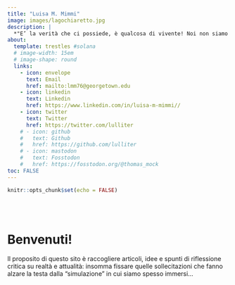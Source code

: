 ```yaml
---
title: "Luisa M. Mimmi"
image: images/lagochiaretto.jpg
description: |
  *"E’ la verità che ci possiede, è qualcosa di vivente! Noi non siamo suoi possessori, bensì siamo afferrati da lei. Solo se ci lasciamo guidare e muovere da lei, rimaniamo in lei, solo se siamo, con lei e in lei, pellegrini della verità, allora è in noi e per noi."* (Benedetto XVI)
about:
  template: trestles #solana
  # image-width: 15em
  # image-shape: round
  links:
    - icon: envelope
      text: Email
      href: mailto:lmm76@georgetown.edu
    - icon: linkedin
      text: Linkedin
      href: https://www.linkedin.com/in/luisa-m-mimmi//
    - icon: twitter
      text: Twitter
      href: https://twitter.com/lulliter
    # - icon: github
    #   text: Github
    #   href: https://github.com/lulliter
    # - icon: mastodon
    #   text: Fosstodon
    #   href: https://fosstodon.org/@thomas_mock
toc: FALSE
---
```


```r
knitr::opts_chunk$set(echo = FALSE)
```


<br>
<br>

# Benvenuti!  

Il proposito di questo sito è raccogliere articoli, idee e spunti di riflessione critica su realtà e attualità: insomma fissare quelle sollecitazioni che fanno alzare la testa dalla "simulazione" in cui siamo spesso immersi...  

 
<!-- ## Analista di Politiche Pubbliche e Data Scientist {#it} -->

<!-- La mia esperienza (e passione) è all'incrocio tra Economia, Politiche Pubbliche e *Data Science*. In 20 anni di esperienza, ho acquisito una vasta esperienza nella raccolta-analisi-presentazione di dati acquisita lavorando in ambiti molto diversi ---dalla consulenza privata, alle banche multilaterali di sviluppo, alle ONG. Utilizzo prevalentemente `r fontawesome::fa("r-project", fill = "#5F85A7")`, ma ho familiarità con altri linguaggi di programmazione/analisi di dati (`SQL`, `SAS`, `Stata`). -->

<!-- ------------------------------------------------------------------------ -->

<!-- ## Independent Policy Analyst and consulting Data Scientist {#en} -->

<!-- My expertise (and passion) is at the intersection of Economics, Public Policy and Data Science. Through almost 20 years of experience, I acquired an extensive hands-on experience in data collection-analysis-presentation acquired working in very different settings ---from private consulting to multilateral development banks, to NGOs. These days, my favorite software for statistics is `r fontawesome::fa("r-project", fill = "#5F85A7")`, but I'm familiar with other relevant programming languages (`SQL`,`SAS`, `Stata`). -->

